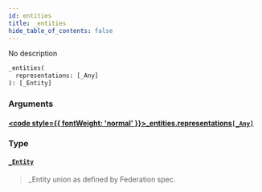 ```yaml
---
id: entities
title: _entities
hide_table_of_contents: false
---
```








No description

```graphql
_entities(
  representations: [_Any]
): [_Entity]
```


### Arguments

#### [<code style={{ fontWeight: 'normal' }}>_entities.<b>representations</b></code>](#)<Bullet />[`[_Any]`](../../../developer/api-reference/scalars/any) <Badge class="secondary" text="list"/> <Badge class="secondary" text="scalar"/>
> 
> 

### Type

#### [`_Entity`](../../../developer/api-reference/unions/entity) <Badge class="secondary" text="union"/>
> _Entity union as defined by Federation spec.
> 





